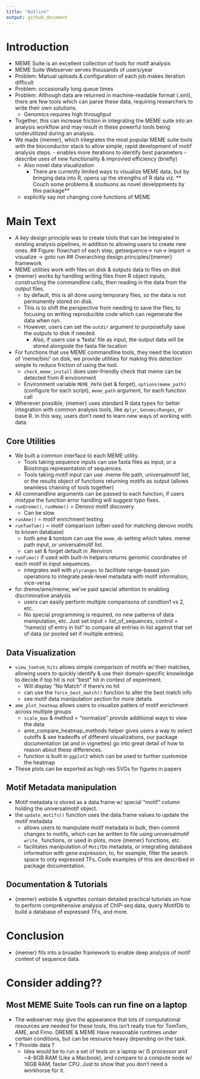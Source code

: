 ```yaml
---
title: "Outline"
output: github_document
---
```


# Introduction
  - MEME Suite is an excellent collection of tools for motif analysis
  - MEME Suite Webserver serves thousands of users/year
  - Problem: Manual uploads & configuration of each job makes iteration difficult
  - Problem: occasionally long queue times
  - Problem: Although data are returned in machine-readable format (.xml), there are few tools which can parse these data, requiring researchers to write their own solutions.
	- Genomics requires high throughput
  - Together, this can increase friction in integrating the MEME suite into an analysis workflow and may result in these powerful tools being underutilized during an analysis.
  - We made {memer}, which integrates the most popular MEME suite tools with the bioconductor stack to allow simple, rapid development of motif analysis steps.
		 - enables more iterations to identify best parameters
		 - describe uses of new functionality & improvied efficiency (briefly)
	- Also novel data visualization
		 - There are currently limited ways to visualize MEME data, but by bringing data into R, opens up the strengths of R data viz.
	** Couch some problems & soutiuons as novel develppments by this package**
	- explicitly say not changing core functions of MEME 



# Main Text
  - A key design principle was to create tools that can be integrated in existing analysis pipelines, in addition to allowing users to create new ones.
## Figure: flowchart of each step, getsequence-> run-> import -> visualize -> goto run
## Overarching design principles/{memer} framework
  - MEME utilities work with files on disk & outputs data to files on disk
  - {memer} works by handling writing files from R object inputs, constructing the commandline calls, then reading in the data from the output files.
      - by default, this is all done using temporary files, so the data is not permanently stored on disk.
      - This is to shift the perspective from needing to save the files, to focusing on writing reproducible code which can regenerate the data when run.
      - However, users can set the `outdir` argument to purposefully save the outputs to disk if needed.
        - Also, if users use a 'fasta' file as input, the output data will be stored alongside the fasta file location
  - For functions that use MEME commandline tools, they need the location of 'meme/bin/' on disk, we provide utilities for making this detection simple to reduce friction of using the tool.
    - `check_meme_install` does user-friendly check that meme can be detected from R environment
    - Environment variable `MEME_PATH` (set & forget), `options(meme_path)` (configure for each script), `meme_path` argument, for each function call
  - Whenever possible, {memer} uses standard R data types for better integration with common analysis tools, like `dplyr`, `GenomicRanges`, or base R. In this way, users don't need to learn new ways of working with data.

## Core Utilities
  - We built a common interface to each MEME utility. 
    - Tools taking sequence inputs can use fasta files as input, or a Biostrings representation of sequences.
    - Tools taking motif input can use .meme file path, universalmotif list, or the results object of functions returning motifs as output (allows seamless chaining of tools together)
  - All commandline arguments can be passed to each function, if users mistype the function error handling will suggest typo fixes.
  - `runDreme()`, `runMeme()` = Denovo motif discovery
     - Can be slow
  - `runAme()` = motif enrichment testing
  - `runTomTom()` = motif comparison (often used for matching denovo motifs to known database)
     - both ame & tomtom can use the `meme_db` setting which takes .meme path input, or universalmotif list.
     - can set & forget default in .Renviron
  - `runFimo()` if used with built-in helpers returns genomic coordinates of each motif in input sequences.
     - integrates well with `plyranges` to facilitate range-based join operations to integrate peak-level metadata with motif information, vice-versa
  - for dreme/ame/meme, we've paid special attention to enabling discriminative analysis
     - users can easily perform multiple comparisons of condtion1 vs 2, etc.
     - No special programming is required, no new patterns of data manipulation, etc. Just set input = list_of_sequences, control = "name(s) of entry in list" to compare all entries in list against that set of data (or pooled set if multiple entries).

## Data Visualization
  - `view_tomtom_hits` allows simple comparison of motifs w/ their matches, allowing users to quickly identify & use their domain-specific knowledge to decide if top hit is not "best" hit in context of experiment.
    - Will display "No Match" if there's no hit
    - can use the `force_best_match()` function to alter the best match info
     - see motif data manipulation section for more details
  - `ame_plot_heatmap` allows users to visualize patters of motif enrichment across multiple groups
     - `scale_max` & method = "normalize" provide additional ways to view the data
     - ame_compare_heatmap_methods helper gives users a way to select cutoffs & see tradeoffs of different visualizations, our package documentation (at <website> and in vignettes) go into great detail of how to reason about these differences.
     - function is built in `ggplot2` which can be used to further customize the heatmap
  - These plots can be exported as high-res SVGs for figures in papers

## Motif Metadata manipulation
  - Motif metadata is stored as a data.frame w/ special "motif" column holding the universalmotif object.
  - the `update_motifs()` function uses the data.frame values to update the motif metadata
    - allows users to manipulate motif metadata in bulk, then commit changes to motifs, which can be written to file using universalmotif `write_` functions, or used in plots, more {memer} functions, etc.
    - facilitates manipulation of `MotifDb` metadata, or integrating database information with gene expression, to, for example, filter the search space to only expressed TFs. Code examples of this are described in package documentation.

## Documentation & Tutorials
 - {memer} website & vignettes contain detailed practical tutorials on how to perform comprehensive analysis of ChIP-seq data, query MotifDb to build a database of expressed TFs, and more.


# Conclusion
 - {memer} fits into a broader framework to enable deep analysis of motif content of sequence data.

# Consider adding??
## Most MEME Suite Tools can run fine on a laptop
  - The webserver may give the appearance that lots of computational resources are needed for these tools,
    this isn't really true for TomTom, AME, and Fimo. DREME & MEME Have reasonable runtimes under certain conditions, but can be resource heavy depending on the task.
  - ? Provide data ?
    - Idea would be to run a set of tests on a laptop w/ i5 processor and ~4-8GB RAM (Like a Macbook), 
      and compare to a compute node w/ 16GB RAM, faster CPU. Just to show that you don't need a workhorse for it.


